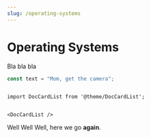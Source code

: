 ```yaml
---
slug: /operating-systems
---
```


# Operating Systems

Bla bla bla

```js
const text = "Mom, get the camera";
```

```mdx-code-block

import DocCardList from '@theme/DocCardList';


<DocCardList />

```

Well Well Well, here we go **again**.